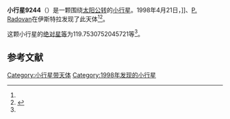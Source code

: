 {{Infobox planet
| bgcolour = #FFFFC0
| name = 9244 Visnjan
| symbol = 
| image = 
| caption = 
| discovery = yes
| discovery_ref = 
| discoverer = {{link-en|克拉多·克洛维奇|Korado Korlević}}]]、[[P._Radovan|P. Radovan]]
| discovery_site = [[伊斯特拉|伊斯特拉]] 
| discovered = 1998年4月21日
| designations = yes
| mp_name = 
| named_after = 
| alt_names = 1998 HV7/ 1975 TM5 / 1975 VN7 / 1990 TR7 / 1994 NL7
| mp_category = [[主带小行星|主带小行星]]
| orbit_ref = <ref name="a">[http://ssd.jpl.nasa.gov/sbdb.cgi?sstr=9244 9244 Visnjan] {{Wayback|url=http://ssd.jpl.nasa.gov/sbdb.cgi?sstr=9244 |date=20210811153815 }}，小行星數據庫瀏覽器（JPL Small-Body Database Browser）－[[美国国家航空航天局|美国国家航空航天局]]喷气推进实验室</ref>
| epoch = 2456400.5 (2013年4月18日更新)
| aphelion = {{convert|3.171004446118356|AU|km|3|abbr=on|lk=out}}
| perihelion = {{convert|2.684516175117162|AU|km|3|abbr=on}}
| semimajor = {{convert|2.927760310617759|AU|km|3|abbr=on}}
| eccentricity = 0.083081984
| period = 1829.79192 [[日|日]]<br />5.01[[儒略年|儒略年]]
| avg_speed = 
| inclination = .9887214165930378
| asc_node = 237.8805312740753
| mean_anomaly = 
| arg_peri = 119.7530752045721
| satellites = 
| physical_characteristics = yes
| dimensions = 
| mass = 
| density = 
| surface_grav = 
| escape_velocity = 
| sidereal_day = 
| axial_tilt = 
| pole_ecliptic_lat = 
| pole_ecliptic_lon = 
| albedo = 
| temperatures= 
| temp_name1 = 
| mean_temp_1 = 
| max_temp_1 = 
| temp_name2 = 
| max_temp_2 = 
| spectral_type = 
| abs_magnitude = 119.7530752045721
}}

'''小行星9244'''（{{lang-en|9244 Visnjan}}）是一颗围绕[[太阳|太阳]][[公转|公转]]的[[小行星|小行星]]。1998年4月21日，{{link-en|克拉多·克洛维奇|Korado Korlević}}]]、[[P._Radovan|P. Radovan]]在伊斯特拉发现了此天体<ref name="a" /><ref>{{cite news|title=小行星列表|url=http://cfa-www.harvard.edu/iau/lists/NumberedMPs.txt|accessdate=2013-07-08|newspaper=哈佛大学|archive-date=2008-05-17|archive-url=https://web.archive.org/web/20080517010638/http://cfa-www.harvard.edu/iau/lists/NumberedMPs.txt|dead-url=no}}</ref>。

这颗小行星的[[绝对星等|绝对星等]]为119.7530752045721等<ref name="a" />。

==参考文献==
{{reflist}}
{{Minor Planet Number|[[小行星9243|小行星9243]]|[[小行星9245|小行星9245]]}}

{{小天体}}

[[Category:小行星带天体|Category:小行星带天体]]
[[Category:1998年发现的小行星|Category:1998年发现的小行星]]

{{asteroid-stub}}
